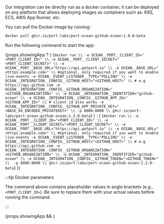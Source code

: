 
Our integration can be directly run as a docker container, it can be deployed on any platform that allows deploying images as containers such as: K8S, ECS, AWS App Runner, etc.

You can pull the Docker image by running:

```bash showLineNumbers
docker pull ghcr.io/port-labs/port-ocean-github-ocean:1.0.8-beta
```

Run the following command to start the app:

{props.showingApp ? (
<CodeBlock language="bash" showLineNumbers>
{`docker run \\
  -e OCEAN__PORT__CLIENT_ID="<PORT_CLIENT_ID>" \\
  -e OCEAN__PORT__CLIENT_SECRET="<PORT_CLIENT_SECRET>" \\
  -e OCEAN__PORT__BASE_URL="https://api.getport.io" \\
  -e OCEAN__BASE_URL="<https.example.com>" \\ #optional, only required if you want to enable live-events
  -e OCEAN__EVENT_LISTENER__TYPE="POLLING" \\
  -e OCEAN__INTEGRATION__CONFIG__GITHUB_HOST="<GITHUB_HOST>" \\ # e.g https://api.github.com
  -e OCEAN__INTEGRATION__CONFIG__GITHUB_ORGANIZATION="<GITHUB_ORGANIZATION>" \\
  -e OCEAN__INTEGRATION__IDENTIFIER="github-ocean" \\
  -e OCEAN__INTEGRATION__CONFIG__GITHUB_APP_ID="<GITHUB_APP_ID>" \\ # client id also works
  -e OCEAN__INTEGRATION__CONFIG__GITHUB_APP_PRIVATE_KEY="<BASE_64_ENCODED_PRIVATEKEY>" \\
  -p 8000:8000 \\
  ghcr.io/port-labs/port-ocean-github-ocean:1.2.0-beta`}
</CodeBlock>
) : (
<CodeBlock language="bash" showLineNumbers>
{`docker run \\
  -e OCEAN__PORT__CLIENT_ID="<PORT_CLIENT_ID>" \\
  -e OCEAN__PORT__CLIENT_SECRET="<PORT_CLIENT_SECRET>" \\
  -e OCEAN__PORT__BASE_URL="https://api.getport.io" \\
  -e OCEAN__BASE_URL="<https.example.com>" \\ #optional, only required if you want to enable live-events
  -e OCEAN__EVENT_LISTENER__TYPE="POLLING" \\
  -e OCEAN__INTEGRATION__CONFIG__GITHUB_HOST="<GITHUB_HOST>" \\ # e.g https://api.github.com
  -e OCEAN__INTEGRATION__CONFIG__GITHUB_ORGANIZATION="<GITHUB_ORGANIZATION>" \\
  -e OCEAN__INTEGRATION__IDENTIFIER="github-ocean" \\
  -e OCEAN__INTEGRATION__CONFIG__GITHUB_TOKEN="<GITHUB_TOKEN>" \\ 
  -p 8000:8000 \\
  ghcr.io/port-labs/port-ocean-github-ocean:1.2.0-beta`}
</CodeBlock>
)}


:::tip Docker parameters

The command above contains placeholder values in angle brackets (e.g., `<PORT_CLIENT_ID>`). Be sure to replace them with your actual values before running the command.

:::

{props.showingApp && <Base64Tip />}


<DockerParametersTable showingApp={props.showingApp}/>

<PortApiRegionTip/>
